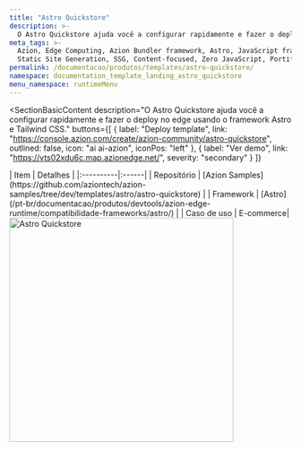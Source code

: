 ```yaml
---
title: "Astro Quickstore"
description: >-
  O Astro Quickstore ajuda você a configurar rapidamente e fazer o deploy no edge usando o framework Astro e Tailwind CSS.
meta_tags: >-
  Azion, Edge Computing, Azion Bundler framework, Astro, JavaScript frameworks,
  Static Site Generation, SSG, Content-focused, Zero JavaScript, Portifolio
permalink: /documentacao/produtos/templates/astro-quickstore/
namespace: documentation_template_landing_astro_quickstore
menu_namespace: runtimeMenu
---
```



<SectionBasicContent
  description="O Astro Quickstore ajuda você a configurar rapidamente e fazer o deploy no edge usando o framework Astro e Tailwind CSS."
  buttons={[
    { label: "Deploy template", link: "https://console.azion.com/create/azion-community/astro-quickstore", outlined: false, icon: "ai ai-azion", iconPos: "left" },
    { label: "Ver demo", link: "https://vts02xdu6c.map.azionedge.net/", severity: "secondary" }
  ]}
>
  <Fragment slot="content">
    <div style="flex: 1; min-width: 300px;">
      | Item | Detalhes |
      |:----------|:------|
      | Repositório | [Azion Samples](https://github.com/aziontech/azion-samples/tree/dev/templates/astro/astro-quickstore) |
      | Framework | [Astro](/pt-br/documentacao/produtos/devtools/azion-edge-runtime/compatibilidade-frameworks/astro/) |
      | Caso de uso | E-commerce|
    </div>
    <div style="display: flex; justify-content: center; align-items: center; flex: 1;">
      <img src="/assets/docs/images/uploads/template-showcase/astro/astro-quickstore.png" width="400" alt="Astro Quickstore" style="min-width: 100%; max-width: 100%; height: auto;" />
    </div>
  </Fragment>
</SectionBasicContent>
